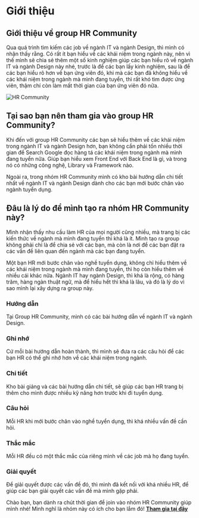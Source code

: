 # Giới thiệu

## Giới thiệu về group HR Community

Qua quá trình tìm kiếm các job về ngành IT và ngành Design, thì mình có nhận thấy rằng. Có rất ít bạn hiểu về các khái niệm trong ngành này, nên vì thế mình sẽ chia sẻ thêm một số kinh nghiệm giúp các bạn hiểu rõ về ngành IT và ngành Design này nhé, trước là để các bạn lấy kinh nghiệm, sau là để các bạn hiểu rõ hơn về bạn ứng viên đó, khi mà các bạn đã không hiểu về các khái niệm trong ngành mà mình đang tuyển, thì rất khó tìm được ứng viên, thậm chí còn làm mất thời gian của bạn ứng viên đó nữa.

![HR Community](../public/EAEC120F-BD44-45FA-8F1A-E9052824DA98.png)

## Tại sao bạn nên tham gia vào group HR Community?

Khi đến với group HR Community các bạn sẽ hiểu thêm về các khái niệm trong ngành IT và ngành Design hơn, bạn không cần phải tốn nhiều thời gian để Search Google đọc hàng tá các khái niệm trong ngành mà mình đang tuyển nữa. Giúp bạn hiểu xem Front End với Back End là gì, và trong nó có những công nghệ, Library và Framework nào.

Ngoài ra, trong nhóm HR Community mình có kho bài hướng dẫn chi tiết nhất về ngành IT và ngành Design dành cho các bạn mới bước chân vào ngành tuyển dụng.

## Đâu là lý do để mình tạo ra nhóm HR Community này?

Mình nhận thấy nhu cầu làm HR của mọi người cũng nhiều, mà trang bị các kiến thức về ngành mà mình đang tuyển thì khá là ít. Mình tạo ra group không phải chỉ là để chia sẻ với các bạn, mà còn là nơi để các bạn đặt ra các vấn đề liên quan đến ngành mà các bạn đang tuyển.

Một bạn HR mới bước chân vào nghề tuyển dụng, không chỉ hiểu thêm về các khái niệm trong ngành mà mình đang tuyển, thì họ còn hiểu thêm về nhiều cái khác nữa. Ngành IT hay ngành Design, thì khá là rộng, có hàng trăm, hàng ngàn thuật ngữ, mà để hiểu hết thì khá là lâu, và đó là lý do vì sao mình lại xây dựng ra group này.

### Hướng dẫn

Tại Group HR Community, mình có các bài hướng dẫn về ngành IT và ngành Design.

### Ghi nhớ

Cứ mỗi bài hướng dẫn hoàn thành, thì mình sẽ đưa ra các câu hỏi để các bạn HR có thể ghi nhớ hơn về các khái niệm trong ngành.

### Chi tiết

Kho bài giảng và các bài hướng dẫn chi tiết, sẽ giúp các bạn HR trang bị thêm cho mình được nhiều kỹ năng hơn trước khi đi tuyển dụng.

### Câu hỏi

Mỗi HR khi mới bước chân vào nghề tuyển dụng, thì khá nhiều vấn đề cần hỏi.

### Thắc mắc

Mỗi HR đều có một thắc mắc của riêng mình về các job mà họ đang tuyển.

### Giải quyết

Để giải quyết được các vấn đề đó, thì mình đã kết nối với khá nhiều HR, để giúp các bạn giải quyết các vấn đề mà mình gặp phải.

Chào bạn, bạn dành ra chút thời gian để join vào nhóm HR Community giúp mình nhé! Mình nghĩ là nhóm này có ích cho bạn lắm đó! **[Tham gia tại đây](https://www.facebook.com/groups/xomhr/)**
